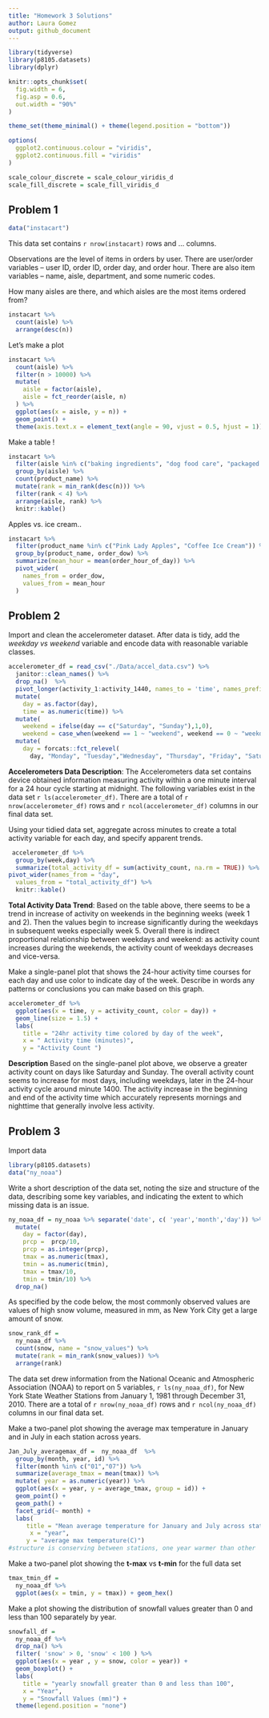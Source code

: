 ```yaml
---
title: "Homework 3 Solutions"
author: Laura Gomez
output: github_document
---
```


```r
library(tidyverse)
library(p8105.datasets)
library(dplyr)

knitr::opts_chunk$set(
  fig.width = 6,
  fig.asp = 0.6,
  out.width = "90%"
)

theme_set(theme_minimal() + theme(legend.position = "bottom"))

options(
  ggplot2.continuous.colour = "viridis",
  ggplot2.continuous.fill = "viridis"
)

scale_colour_discrete = scale_colour_viridis_d
scale_fill_discrete = scale_fill_viridis_d
```

## Problem 1

```r
data("instacart")
```

This data set contains `r nrow(instacart)` rows and ... columns. 

Observations are the level of items in orders by user. There are user/order variables -- user ID, order ID, order day, and order hour. There are also item variables -- name, aisle, department, and some numeric codes. 

How many aisles are there, and which aisles are the most items ordered from?
```r
instacart %>%
  count(aisle) %>%
  arrange(desc(n))
```

Let's make a plot 
```r
instacart %>%
  count(aisle) %>%
  filter(n > 10000) %>%
  mutate(
    aisle = factor(aisle),
    aisle = fct_reorder(aisle, n)
  ) %>%
  ggplot(aes(x = aisle, y = n)) +
  geom_point() +
  theme(axis.text.x = element_text(angle = 90, vjust = 0.5, hjust = 1))
```

Make a table !
```r
instacart %>%
  filter(aisle %in% c("baking ingredients", "dog food care", "packaged vegetables fruits")) %>%
  group_by(aisle) %>%
  count(product_name) %>%
  mutate(rank = min_rank(desc(n))) %>%
  filter(rank < 4) %>%
  arrange(aisle, rank) %>%
  knitr::kable()
```

Apples vs. ice cream..
```r
instacart %>%
  filter(product_name %in% c("Pink Lady Apples", "Coffee Ice Cream")) %>%
  group_by(product_name, order_dow) %>%
  summarize(mean_hour = mean(order_hour_of_day)) %>%
  pivot_wider(
    names_from = order_dow,
    values_from = mean_hour
  )
```


## Problem 2

Import and clean the accelerometer dataset. After data is tidy, add the *weekday vs weekend* variable and encode data with reasonable variable classes.
```r
accelerometer_df = read_csv("./Data/accel_data.csv") %>%
  janitor::clean_names() %>%
  drop_na()  %>%
  pivot_longer(activity_1:activity_1440, names_to = 'time', names_prefix = 'activity_', values_to = 'activity_count') %>% 
  mutate(
    day = as.factor(day), 
    time = as.numeric(time)) %>% 
  mutate(
    weekend = ifelse(day == c("Saturday", "Sunday"),1,0), 
    weekend = case_when(weekend == 1 ~ "weekend", weekend == 0 ~ "weekday" )) %>%
  mutate(
    day = forcats::fct_relevel(
      day, "Monday", "Tuesday","Wednesday", "Thursday", "Friday", "Saturday", "Sunday" ))
```
**Accelerometers Data Description**:
The Accelerometers data set contains device obtained information measuring activity within a one minute interval for a 24 hour cycle starting at midnight.  The following variables exist in the data set `r ls(accelerometer_df)`. There are a total of `r nrow(accelerometer_df)` rows and `r ncol(accelerometer_df)` columns in our final data set. 

Using your tidied data set, aggregate across minutes to create a total activity variable for each day, and specify apparent trends. 
```r
 accelerometer_df %>% 
  group_by(week,day) %>% 
  summarize(total_activity_df = sum(activity_count, na.rm = TRUE)) %>% 
pivot_wider(names_from = "day", 
  values_from = "total_activity_df") %>%
  knitr::kable() 
```
**Total Activity Data Trend**:
Based on the table above, there seems to be a trend in increase of activity on weekends in the beginning weeks (week 1 and 2). Then the values begin to increase significantly during the weekdays in subsequent weeks especially week 5. Overall there is indirect proportional relationship between weekdays and weekend: as activity count increases during the weekends, the activity count of weekdays decreases and vice-versa. 

Make a single-panel plot that shows the 24-hour activity time courses for each day and use color to indicate day of the week. Describe in words any patterns or conclusions you can make based on this graph.
```r
accelerometer_df %>%
  ggplot(aes(x = time, y = activity_count, color = day)) + 
  geom_line(size = 1.5) +
  labs(
    title = "24hr activity time colored by day of the week",
    x = " Activity time (minutes)",
    y = "Activity Count ")
```
**Description** 
Based on the single-panel plot above, we observe a greater activity count on days like Saturday and Sunday. The overall activity count seems to increase for most days, including weekdays, later in the 24-hour activity cycle around minute 1400. The activity increase in the beginning and end of the activity time which accurately represents mornings and nighttime that generally involve less activity. 

## Problem 3

Import data
```r
library(p8105.datasets)
data("ny_noaa")
```

Write a short description of the data set, noting the size and structure of the data, describing some key variables, and indicating the extent to which missing data is an issue.
```r
ny_noaa_df = ny_noaa %>% separate('date', c( 'year','month','day')) %>% 
  mutate(
    day = factor(day), 
    prcp =  prcp/10,
    prcp = as.integer(prcp), 
    tmax = as.numeric(tmax), 
    tmin = as.numeric(tmin), 
    tmax = tmax/10,
    tmin = tmin/10) %>% 
  drop_na()
```

As specified by the code below, the most commonly observed values are values of high snow volume, measured in mm, as New York City get a large amount of snow. 
```r
snow_rank_df = 
  ny_noaa_df %>%
  count(snow, name = "snow_values") %>%
  mutate(rank = min_rank(snow_values)) %>%
  arrange(rank)
```

The data set drew information from the National Oceanic and Atmospheric Association (NOAA) to report on 5 variables, `r ls(ny_noaa_df)`, for New York State Weather Stations from January 1, 1981 through December 31, 2010. There are a total of `r nrow(ny_noaa_df)` rows and `r ncol(ny_noaa_df)` columns in our final data set. 

Make a two-panel plot showing the average max temperature in January and in July in each station across years.
```r
Jan_July_averagemax_df =  ny_noaa_df  %>% 
  group_by(month, year, id) %>% 
  filter(month %in% c("01","07")) %>% 
  summarize(average_tmax = mean(tmax)) %>% 
  mutate( year = as.numeric(year)) %>%
  ggplot(aes(x = year, y = average_tmax, group = id)) +
  geom_point() +
  geom_path() +
  facet_grid(~ month) +
  labs( 
     title = "Mean average temperature for January and July across stations and years", 
      x = "year", 
     y = "average max temperature(C)")
#structure is conserving between stations, one year warmer than other
```

Make a two-panel plot showing the **t-max** vs **t-min** for the full data set 
```r
tmax_tmin_df =
  ny_noaa_df %>%
  ggplot(aes(x = tmin, y = tmax)) + geom_hex()
```
Make a plot showing the distribution of snowfall values greater than 0 and less than 100 separately by year.
```r
snowfall_df = 
  ny_noaa_df %>%
  drop_na() %>%
  filter( 'snow' > 0, 'snow' < 100 ) %>%
  ggplot(aes(x = year , y = snow, color = year)) +
  geom_boxplot() +
  labs(
    title = "yearly snowfall greater than 0 and less than 100",
    x = "Year", 
    y = "Snowfall Values (mm)") +
  theme(legend.position = "none")

```



